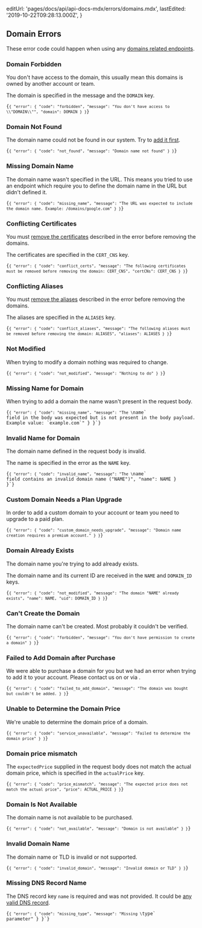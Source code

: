 
  editUrl: 'pages/docs/api/api-docs-mdx/errors/domains.mdx',
  lastEdited: '2019-10-22T09:28:13.000Z',
}

## Domain Errors

These error code could happen when using any [domains related endpoints](#endpoints/domains).

### Domain Forbidden

You don't have access to the domain, this usually mean this domains is owned by another account or team.

The domain is specified in the message and the `DOMAIN` key.

<Code lang="json">{`{
  "error": {
    "code": "forbidden",
    "message": "You don't have access to \\"DOMAIN\\"",
    "domain": DOMAIN
  }
}`}</Code>

### Domain Not Found

The domain name could not be found in our system. Try to [add it first](#endpoints/domains/add-a-new-domain).

<Code lang="json">{`{
  "error": {
    "code": "not_found",
    "message": "Domain name not found"
  }
}`}</Code>

### Missing Domain Name

The domain name wasn't specified in the URL. This means you tried to use an endpoint which require you to define the domain name in the URL but didn't defined it.

<Code lang="json">{`{
  "error": {
    "code": "missing_name",
    "message": "The URL was expected to include the domain name. Example: /domains/google.com"
  }
}`}</Code>

### Conflicting Certificates

You must [remove the certificates](#endpoints/certificates/delete-a-certificate) described in the error before removing the domains.

The certificates are specified in the `CERT_CNS` key.

<Code lang="json">{`{
  "error": {
    "code": "conflict_certs",
    "message": "The following certificates must be removed before removing the domain: CERT_CNS",
    "certCNs": CERT_CNS
  }
}`}</Code>

### Conflicting Aliases

You must [remove the aliases](#endpoints/aliases/remove-an-alias) described in the error before removing the domains.

The aliases are specified in the `ALIASES` key.

<Code lang="json">{`{
  "error": {
    "code": "conflict_aliases",
    "message": "The following aliases must be removed before removing the domain: ALIASES",
    "aliases": ALIASES
  }
}`}</Code>

### Not Modified

When trying to modify a domain nothing was required to change.

<Code lang="json">{`{
  "error": {
    "code": "not_modified",
    "message": "Nothing to do"
  }
}`}</Code>

### Missing Name for Domain

When trying to add a domain the name wasn't present in the request body.

<Code lang="json">{`{
  "error": {
    "code": "missing_name",
    "message": "The \`name\` field in the body was expected but is not present in the body payload. Example value: \`example.com\`"
  }
}`}</Code>

### Invalid Name for Domain

The domain name defined in the request body is invalid.

The name is specified in the error as the `NAME` key.

<Code lang="json">{`{
  "error": {
    "code": "invalid_name",
    "message": "The \`name\` field contains an invalid domain name ("NAME")",
    "name": NAME
  }
}`}</Code>

### Custom Domain Needs a Plan Upgrade

In order to add a custom domain to your account or team you need to upgrade to a paid plan.

<Code lang="json">{`{
  "error": {
    "code": "custom_domain_needs_upgrade",
    "message": "Domain name creation requires a premium account."
  }
}`}</Code>

### Domain Already Exists

The domain name you're trying to add already exists.

The domain name and its current ID are received in the `NAME` and `DOMAIN_ID` keys.

<Code lang="json">{`{
  "error": {
    "code": "not_modified",
    "message": "The domain "NAME" already exists",
    "name": NAME,
    "uid": DOMAIN_ID
  }
}`}</Code>

### Can't Create the Domain

The domain name can't be created. Most probably it couldn't be verified.

<Code lang="json">{`{
  "error": {
    "code": "forbidden",
    "message": "You don't have permission to create a domain"
  }
}`}</Code>

### Failed to Add Domain after Purchase

We were able to purchase a domain for you but we had an error when trying to add it to your account. Please contact us on <SupportLink /> or via <EmailLink type="support" />.

<Code lang="json">{`{
  "error": {
    "code": "failed_to_add_domain",
    "message": "The domain was bought but couldn't be added.
  }
}`}</Code>

### Unable to Determine the Domain Price

We're unable to determine the domain price of a domain.

<Code lang="json">{`{
  "error": {
    "code": "service_unavailable",
    "message": "Failed to determine the domain price"
  }
}`}</Code>

### Domain price mismatch

The `expectedPrice` supplied in the request body does not match the actual domain price, which is specified in the `actualPrice` key.

<Code lang="json">{`{
  "error": {
    "code": "price_mismatch",
    "message": "The expected price does not match the actual price",
    "price": ACTUAL_PRICE
  }
}`}</Code>

### Domain Is Not Available

The domain name is not available to be purchased.

<Code lang="json">{`{
  "error": {
    "code": "not_available",
    "message": "Domain is not available"
  }
}`}</Code>

### Invalid Domain Name

The domain name or TLD is invalid or not supported.

<Code lang="json">{`{
  "error": {
    "code": "invalid_domain",
    "message": "Invalid domain or TLD"
  }
}`}</Code>

### Missing DNS Record Name

The DNS record key `name` is required and was not provided. It could be [any valid DNS record](https://en.wikipedia.org/wiki/List_of_DNS_record_types).

<Code lang="json">{`{
  "error": {
    "code": "missing_type",
    "message": "Missing \`type\` parameter"
  }
}`}</Code>
